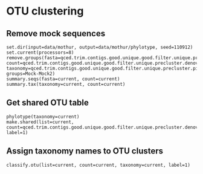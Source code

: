 # OTU clustering

## Remove mock sequences
```{}
set.dir(input=data/mothur, output=data/mothur/phylotype, seed=110912)
set.current(processors=8)
remove.groups(fasta=qced.trim.contigs.good.unique.good.filter.unique.precluster.pick.pick.fasta, count=qced.trim.contigs.good.unique.good.filter.unique.precluster.denovo.vsearch.pick.pick.count_table, taxonomy=qced.trim.contigs.good.unique.good.filter.unique.precluster.pick.nr.wang.pick.taxonomy, groups=Mock-Mock2)
summary.seqs(fasta=current, count=current)
summary.tax(taxonomy=current, count=current)
```

## Get shared OTU table
```{}
phylotype(taxonomy=current)
make.shared(list=current, count=qced.trim.contigs.good.unique.good.filter.unique.precluster.denovo.vsearch.pick.pick.pick.count_table, label=1)
```

## Assign taxonomy names to OTU clusters
```{}
classify.otu(list=current, count=current, taxonomy=current, label=1)
```


